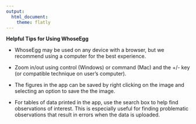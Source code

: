```yaml
---
output:
  html_document:
    theme: flatly
---
```


**Helpful Tips for Using WhoseEgg**

- WhoseEgg may be used on any device with a browser, but we recommend using a computer for the best experience.

- Zoom in/out using control (Windows) or command (Mac) and the +/- key (or compatible technique on user's computer).

- The figures in the app can be saved by right clicking on the image and selecting an option to save the the image.

- For tables of data printed in the app, use the search box to help find observations of interest. This is especially useful for finding problematic observations that result in errors when the data is uploaded.